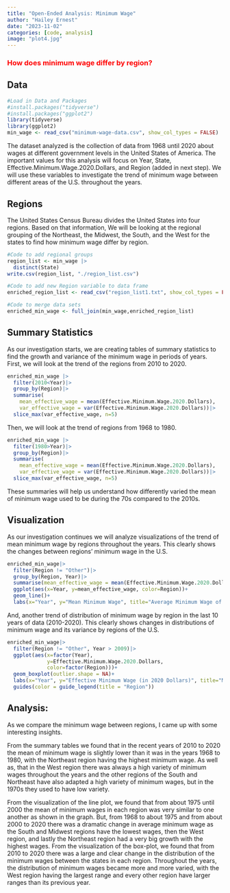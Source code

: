 ```yaml
---
title: "Open-Ended Analysis: Minimum Wage"
author: "Hailey Ernest"
date: "2023-11-02"
categories: [code, analysis]
image: "plot4.jpg"
---
```


### How does minimum wage differ by region? {style="color: red"}

## Data

```r
#Load in Data and Packages
#install.packages("tidyverse")
#install.packages("ggplot2")
library(tidyverse)
library(ggplot2)
min_wage <- read_csv("minimum-wage-data.csv", show_col_types = FALSE)
```

The dataset analyzed is the collection of data from 1968 until 2020 about wages at different government levels in the United States of America. The important values for this analysis will focus on Year, State, Effective.Minimum.Wage.2020.Dollars, and Region (added in next step). We will use these variables to investigate the trend of minimum wage between different areas of the U.S. throughout the years.

## Regions

The United States Census Bureau divides the United States into four regions. Based on that information, We will be looking at the regional grouping of the Northeast, the Midwest, the South, and the West for the states to find how minimum wage differ by region.

```r
#Code to add regional groups
region_list <- min_wage |>
  distinct(State)
write.csv(region_list, "./region_list.csv")
```

```r
#Code to add new Region variable to data frame
enriched_region_list <- read_csv("region_list1.txt", show_col_types = FALSE)
```

```r
#Code to merge data sets
enriched_min_wage <- full_join(min_wage,enriched_region_list)
```

## Summary Statistics

As our investigation starts, we are creating tables of summary statistics to find the growth and variance of the minimum wage in periods of years. First, we will look at the trend of the regions from 2010 to 2020.

```r
enriched_min_wage |>
  filter(2010<Year)|>
  group_by(Region)|>
  summarise(
    mean_effective_wage = mean(Effective.Minimum.Wage.2020.Dollars),
    var_effective_wage = var(Effective.Minimum.Wage.2020.Dollars))|>
  slice_max(var_effective_wage, n=5)
```

Then, we will look at the trend of regions from 1968 to 1980.

```r
enriched_min_wage |>
  filter(1980>Year)|>
  group_by(Region)|>
  summarise(
    mean_effective_wage = mean(Effective.Minimum.Wage.2020.Dollars),
    var_effective_wage = var(Effective.Minimum.Wage.2020.Dollars))|>
  slice_max(var_effective_wage, n=5)
```

These summaries will help us understand how differently varied the mean of minimum wage used to be during the 70s compared to the 2010s.

## Visualization

As our investigation continues we will analyze visualizations of the trend of mean minimum wage by regions throughout the years. This clearly shows the changes between regions' minimum wage in the U.S.

```r
enriched_min_wage|>
  filter(Region != "Other")|>
  group_by(Region, Year)|>
  summarise(mean_effective_wage = mean(Effective.Minimum.Wage.2020.Dollars))|>
  ggplot(aes(x=Year, y=mean_effective_wage, color=Region))+
  geom_line()+
  labs(x="Year", y="Mean Minimum Wage", title="Average Minimum Wage of US Regions from 1968-2020")
```

And, another trend of distribution of minimum wage by region in the last 10 years of data (2010-2020). This clearly shows changes in distributions of minimum wage and its variance by regions of the U.S.

```r
enriched_min_wage|>
  filter(Region != "Other", Year > 2009)|>
  ggplot(aes(x=factor(Year), 
             y=Effective.Minimum.Wage.2020.Dollars, 
             color=factor(Region)))+
  geom_boxplot(outlier.shape = NA)+
  labs(x="Year", y="Effective Minimum Wage (in 2020 Dollars)", title="Minimum Wage of US Regions from 2010-2020 Distribution")+ 
  guides(color = guide_legend(title = "Region"))
```

## Analysis:

As we compare the minimum wage between regions, I came up with some interesting insights.

From the summary tables we found that in the recent years of 2010 to 2020 the mean of minimum wage is slightly lower than it was in the years 1968 to 1980, with the Northeast region having the highest minimum wage. As well as, that in the West region there was always a high variety of minimum wages throughout the years and the other regions of the South and Northeast have also adapted a high variety of minimum wages, but in the 1970s they used to have low variety.

From the visualization of the line plot, we found that from about 1975 until 2000 the mean of minimum wages in each region was very similar to one another as shown in the graph. But, from 1968 to about 1975 and from about 2000 to 2020 there was a dramatic change in average minimum wage as the South and Midwest regions have the lowest wages, then the West region, and lastly the Northeast region had a very big growth with the highest wages. From the visualization of the box-plot, we found that from 2010 to 2020 there was a large and clear change in the distribution of the minimum wages between the states in each region. Throughout the years, the distribution of minimum wages became more and more varied, with the West region having the largest range and every other region have larger ranges than its previous year.
